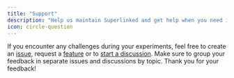 ```yaml
---
title: "Support"
description: "Help us maintain Superlinked and get help when you need it"
icon: circle-question
---
```



If you encounter any challenges during your experiments, feel free to create an [issue](https://github.com/superlinked/superlinked/issues/new?assignees=kembala&labels=bug&projects=&template=bug_report.md&title=), request a [feature](https://github.com/superlinked/superlinked/issues/new?assignees=kembala&labels=enhancement&projects=&template=feature_request.md&title=) or to [start a discussion](https://github.com/superlinked/superlinked/discussions/new/choose).
Make sure to group your feedback in separate issues and discussions by topic. Thank you for your feedback!
